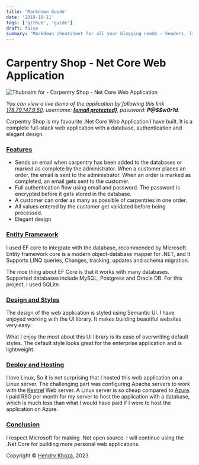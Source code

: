 ```yaml
---
title: 'Markdown Guide'
date: '2019-10-11'
tags: ['github', 'guide']
draft: false
summary: 'Markdown cheatsheet for all your blogging needs - headers, lists, images, tables and more! An illustrated guide based on GitHub Flavored Markdown.'
---
```


# Carpentry Shop - Net Core Web Application

![Thubnaim for - Carpentry Shop - Net Core Web Application](/img/carpentry.png)

_You can view a live demo of the application by following this link [178.79.147.9:50](http://178.79.147.9:50/). username: [**\[email protected\]**](/cdn-cgi/l/email-protection#afcecbc2c6c1efc3c0cccec3c7c0dcdb81ccc0c2), password: **P@$$w0r1d**._

Carpentry Shop is my favourite .Net Core Web Application I have built. It is a complete full-stack web application with a database, authentication and elegant design.

### [Features](#features)

- Sends an email when carpentry has been added to the databases or marked as complete by the administrator. When a customer places an order, the email is sent to the administrator. When an order is marked as completed, an email gets sent to the customer.
- Full authentication flow using email and password. The password is encrypted before it gets stored in the database.
- A customer can order as many as possible of carpentries in one order.
- All values entered by the customer get validated before being processed.
- Elegant design

### [Entity Framework](#entity-framework)

I used EF core to integrate with the database, recommended by Microsoft. Entity
framework core is a modern object-database mapper for .NET, and It Supports LINQ
queries, Changes, tracking, updates and schema migration.

The nice thing about EF Core is that it works with many databases. Supported
databases include MySQL, Postgress and Oracle DB. For this project, I used
SQLite.

### [Design and Styles](#design-and-styles)

The design of the web application is styled using Semantic UI. I have enjoyed
working with the UI library. It makes building beautiful websites very easy.

What I enjoy the most about this UI library is its ease of overwriting default styles. The default style looks great for the enterprise application and is lightweight.

### [Deploy and Hosting](#deploy-and-hosting)

I love Linux, So it is not surprising that I hosted this web application on a
Linux server. The challenging part was configuring Apache servers to work with
the
[Kestrel](https://learn.microsoft.com/en-us/aspnet/core/fundamentals/servers/kestrel?view=aspnetcore-7.0)
Web server. A Linux server is so cheap compared to
[Azure](https://azure.microsoft.com/en-us/). I paid R9O per month for my server
to host the application with a database, which is much less than what I would
have paid if I were to host the application on Azure.

### [Conclusion](#conclusion)

I respect Microsoft for making .Net open source. I will continue using the .Net
Core for building more personal web applications.

Copyright © [Hendry Khoza](https://twitter.com/3h3ndry), 2023

